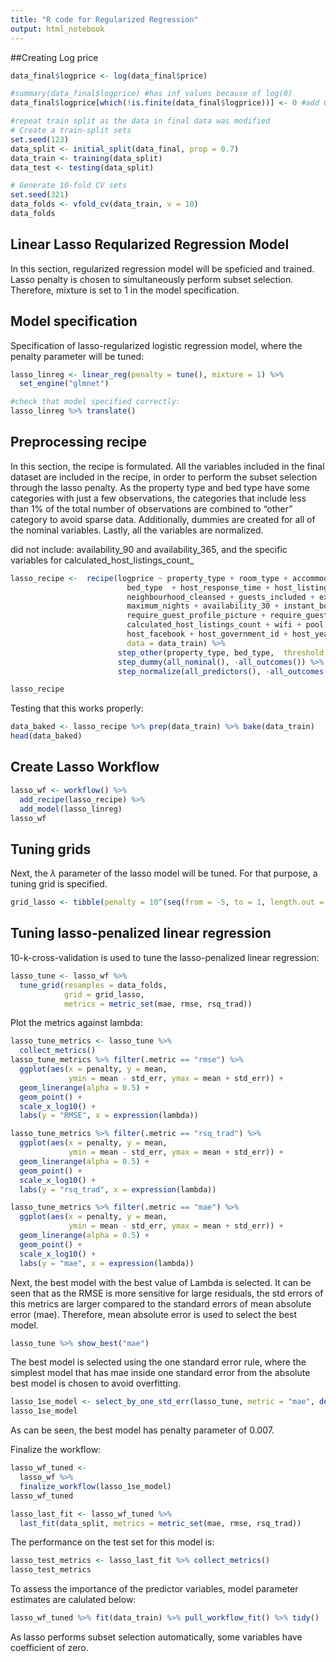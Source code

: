 ```yaml
---
title: "R code for Regularized Regression"
output: html_notebook
---
```


##Creating Log price

```r
data_final$logprice <- log(data_final$price)

#summary(data_final$logprice) #has inf values because of log(0)
data_final$logprice[which(!is.finite(data_final$logprice))] <- 0 #add 0 where the value is inf

#repeat train split as the data in final data was modified
# Create a train-split sets 
set.seed(123)
data_split <- initial_split(data_final, prop = 0.7)
data_train <- training(data_split)
data_test <- testing(data_split)

# Generate 10-fold CV sets
set.seed(321)
data_folds <- vfold_cv(data_train, v = 10)
data_folds
```



## Linear Lasso Reqularized Regression Model

In this section, regularized regression model will be speficied and trained. Lasso penalty is chosen to simultaneously perform subset selection. 
Therefore, mixture is set to 1 in the model specification. 

## Model specification
Specification of lasso-regularized logistic regression model, where the penalty parameter will be tuned:
```r
lasso_linreg <- linear_reg(penalty = tune(), mixture = 1) %>% 
  set_engine("glmnet")

#check that model specified correctly:
lasso_linreg %>% translate()
```

## Preprocessing recipe

In this section, the recipe is formulated. All the variables included in the final dataset are included in the recipe, in order to perform the subset selection through the lasso penalty. As the property type and bed type have some categories with just a few observations, the categories that include less than 1% of the total number of observations are combined to "other" category to avoid sparse data. Additionally, dummies are created for all of the nominal variables. Lastly, all the variables are normalized.

did not include: availability_90 and availability_365, and the specific variables for calculated_host_listings_count_

```r
lasso_recipe <-  recipe(logprice ~ property_type + room_type + accommodates + bathrooms + bedrooms + beds +
                          bed_type  + host_response_time + host_listings_count + host_identity_verified +
                          neighbourhood_cleansed + guests_included + extra_people + minimum_nights + 
                          maximum_nights + availability_30 + instant_bookable + cancellation_policy +
                          require_guest_profile_picture + require_guest_phone_verification + 
                          calculated_host_listings_count + wifi + pool + hot_tub + host_email + host_phone +
                          host_facebook + host_government_id + host_years_active, 
                          data = data_train) %>% 
                        step_other(property_type, bed_type,  threshold = 0.01, other = "other values") %>% 
                        step_dummy(all_nominal(), -all_outcomes()) %>%
                        step_normalize(all_predictors(), -all_outcomes())

lasso_recipe
```

Testing that this works properly:
```r
data_baked <- lasso_recipe %>% prep(data_train) %>% bake(data_train)
head(data_baked)
```




## Create Lasso Workflow
```r
lasso_wf <- workflow() %>% 
  add_recipe(lasso_recipe) %>% 
  add_model(lasso_linreg)
lasso_wf
```

## Tuning grids
Next, the $\lambda$ parameter of the lasso model will be tuned. For that purpose, a tuning grid is specified. 
```r
grid_lasso <- tibble(penalty = 10^(seq(from = -5, to = 1, length.out = 70)))
```

## Tuning lasso-penalized linear regression

10-k-cross-validation is used to tune the lasso-penalized linear regression:
```r
lasso_tune <- lasso_wf %>% 
  tune_grid(resamples = data_folds, 
            grid = grid_lasso,
            metrics = metric_set(mae, rmse, rsq_trad))
```

Plot the metrics against lambda:
```r
lasso_tune_metrics <- lasso_tune %>% 
  collect_metrics()
lasso_tune_metrics %>% filter(.metric == "rmse") %>% 
  ggplot(aes(x = penalty, y = mean, 
             ymin = mean - std_err, ymax = mean + std_err)) + 
  geom_linerange(alpha = 0.5) + 
  geom_point() + 
  scale_x_log10() + 
  labs(y = "RMSE", x = expression(lambda))

lasso_tune_metrics %>% filter(.metric == "rsq_trad") %>% 
  ggplot(aes(x = penalty, y = mean, 
             ymin = mean - std_err, ymax = mean + std_err)) + 
  geom_linerange(alpha = 0.5) + 
  geom_point() + 
  scale_x_log10() + 
  labs(y = "rsq_trad", x = expression(lambda))

lasso_tune_metrics %>% filter(.metric == "mae") %>% 
  ggplot(aes(x = penalty, y = mean, 
             ymin = mean - std_err, ymax = mean + std_err)) + 
  geom_linerange(alpha = 0.5) + 
  geom_point() + 
  scale_x_log10() + 
  labs(y = "mae", x = expression(lambda))

```


Next, the best model with the best value of Lambda is selected. It can be seen that as the RMSE is more sensitive for large residuals, the std errors of this metrics are larger compared to the standard errors of mean absolute error (mae). Therefore, mean absolute error is used to select the best model. 

```r
lasso_tune %>% show_best("mae")
```

The best model is selected using the one standard error rule, where the simplest model that has mae inside one standard error from the absolute best model is chosen to avoid overfitting.
```r
lasso_1se_model <- select_by_one_std_err(lasso_tune, metric = "mae", desc(penalty))
lasso_1se_model
```
As can be seen, the best model has penalty parameter of 0.007.


Finalize the workflow:
```r
lasso_wf_tuned <- 
  lasso_wf %>% 
  finalize_workflow(lasso_1se_model)
lasso_wf_tuned
```


```r
lasso_last_fit <- lasso_wf_tuned %>% 
  last_fit(data_split, metrics = metric_set(mae, rmse, rsq_trad))
```

The performance on the test set for this model is:
```r
lasso_test_metrics <- lasso_last_fit %>% collect_metrics()
lasso_test_metrics
```


To assess the importance of the predictor variables, model parameter estimates are calulated below:
```r
lasso_wf_tuned %>% fit(data_train) %>% pull_workflow_fit() %>% tidy() 

```

As lasso performs subset selection automatically, some variables have coefficient of zero. 






